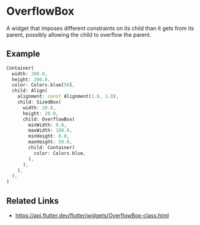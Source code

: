 

<Meta of={OverflowBoxStories} />

# OverflowBox

A widget that imposes different constraints on its child than it gets from its parent, possibly allowing the child to overflow the parent.

## Example

```dart liveslice=OverflowBox
Container(
  width: 200.0,
  height: 200.0,
  color: Colors.blue[50],
  child: Align(
    alignment: const Alignment(1.0, 1.0),
    child: SizedBox(
      width: 10.0,
      height: 20.0,
      child: OverflowBox(
        minWidth: 0.0,
        maxWidth: 100.0,
        minHeight: 0.0,
        maxHeight: 50.0,
        child: Container(
          color: Colors.blue,
        ),
      ),
    ),
  ),
)
```

## Related Links

- https://api.flutter.dev/flutter/widgets/OverflowBox-class.html
